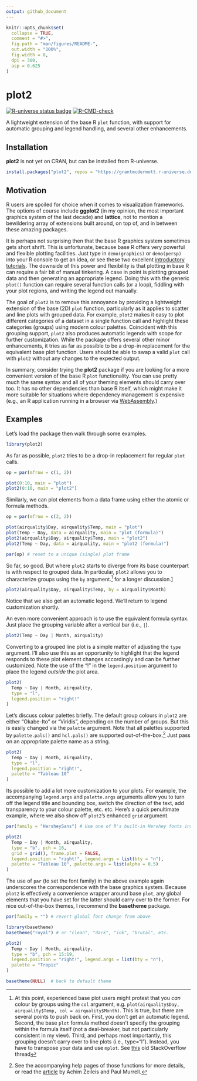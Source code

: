 ```yaml
---
output: github_document
---
```


<!-- README.md is generated from README.Rmd. Please edit that file -->

```r
knitr::opts_chunk$set(
  collapse = TRUE,
  comment = "#>",
  fig.path = "man/figures/README-",
  out.width = "100%",
  fig.width = 8,
  dpi = 300,
  asp = 0.625
)
```

# plot2

<!-- badges: start -->
[![R-universe status badge](https://grantmcdermott.r-universe.dev/badges/plot2)](https://grantmcdermott.r-universe.dev)
[![R-CMD-check](https://github.com/grantmcdermott/plot2/actions/workflows/R-CMD-check.yaml/badge.svg)](https://github.com/grantmcdermott/plot2/actions/workflows/R-CMD-check.yaml)
<!-- badges: end -->

A lightweight extension of the base R `plot` function, with support for
automatic grouping and legend handling, and several other enhancements.

## Installation

**plot2** is not yet on CRAN, but can be installed from R-universe.

``` r
install.packages("plot2", repos = "https://grantmcdermott.r-universe.dev")
```

## Motivation

R users are spoiled for choice when it comes to visualization frameworks. The
options of course include **ggplot2** (in my opinion, the most important
graphics system of the last decade) and **lattice**, not to mention a 
bewildering array of extensions built around, on top of, and in between these
amazing packages.

It is perhaps not surprising then that the base R graphics system sometimes gets
short shrift. This is unfortunate, because base R offers very
powerful and flexible plotting facilities. Just type in `demo(graphics)` or
`demo(persp)` into your R console to get an idea, or see these two excellent 
[introductory](https://github.com/karoliskoncevicius/tutorial_r_introduction/blob/main/baseplotting.md)
[tutorials](https://quizzical-engelbart-d15a44.netlify.app/2021-2022_m2-data-2_visu-2_practice#1). The downside of this power and flexibility is that plotting in base R
can require a fair bit of manual tinkering. A case in point is plotting grouped
data and then generating an appropriate legend. Doing this with the generic
`plot()` function can require several function calls (or a loop), fiddling
with your plot regions, and writing the legend out manually.

The goal of `plot2` is to remove this annoyance by providing a lightweight
extension of the base (2D) `plot` function, particularly as it applies to
scatter and line plots with grouped data. For example, `plot2` makes it easy to
plot different categories of a dataset in a single function call and highlight
these categories (groups) using modern colour palettes. Coincident with this
grouping support, `plot2` also produces automatic legends with scope for further
customization. While the package offers several other minor enhancements, it
tries as far as possible to be a drop-in replacement for the equivalent base
plot function. Users should be able to swap a valid `plot` call with `plot2`
without any changes to the expected output.

In summary, consider trying the **plot2** package if you are looking for a more
convenient version of the base R `plot` functionality. You can use pretty much
the same syntax and all of your theming elements should carry over too. It has
no other dependencies than base R itself, which might make it more suitable for
situations where dependency management is expensive (e.g., an R application 
running in a browser via [WebAssembly](https://docs.r-wasm.org/webr/latest/).)

## Examples

Let's load the package then walk through some examples.

```r
library(plot2)
```

As far as possible, `plot2` tries to be a drop-in replacement for regular `plot`
calls.

```r
op = par(mfrow = c(1, 2))

plot(0:10, main = "plot")
plot2(0:10, main = "plot2")
```

Similarly, we can plot elements from a data frame using either the atomic or
formula methods.

```r
op = par(mfrow = c(2, 2))

plot(airquality$Day, airquality$Temp, main = "plot")
plot(Temp ~ Day, data = airquality, main = "plot (formula)")
plot2(airquality$Day, airquality$Temp, main = "plot2")
plot2(Temp ~ Day, data = airquality, main = "plot2 (formula)")

par(op) # reset to a unique (single) plot frame
```

So far, so good. But where `plot2` starts to diverge from its base counterpart is
with respect to grouped data. In particular, `plot2` allows you to characterize
groups using the `by` argument.^[At this point, experienced base plot users might protest that you _can_ colour by groups using the `col` argument, e.g.
`plot(airquality$Day, airquality$Temp, col = airquality$Month)`. This is true,
but there are several points to push back on. First, you don't get an automatic
legend. Second, the base `plot` formula method doesn't specify the grouping
within the formula itself (not a deal-breaker, but not particularly consistent in my
view). Third, and perhaps most importantly, this grouping doesn't carry over
to line plots (i.e., type="l"). Instead, you have to transpose your data and use
`mplot`. See
[this](https://stackoverflow.com/questions/10519873/how-to-create-a-line-plot-with-groups-in-base-r-without-loops)
old StackOverflow thread] for a longer discussion.]

```r
plot2(airquality$Day, airquality$Temp, by = airquality$Month)
```

Notice that we also get an automatic legend. We'll return to legend
customization shortly.

An even more convenient approach is to use the equivalent formula syntax. Just
place the grouping variable after a vertical bar (i.e., `|`).

```r
plot2(Temp ~ Day | Month, airquality)
```

Converting to a grouped line plot is a simple matter of adjusting the `type`
argument. I'll also use this as an opportunity to highlight that the legend
responds to these plot element changes accordingly and can be further
customized. Note the use of the "!" in the `legend.position` argument to place
the legend _outside_ the plot area.

```r
plot2( 
  Temp ~ Day | Month, airquality,
  type = "l",
  legend.position = "right!"
)
```

Let's discuss colour palettes briefly. The default group colours in `plot2` are
either "Okabe-Ito" or "Viridis", depending on the number of groups. But this is
easily changed via the `palette` argument. Note that all palettes supported by
`palette.pals()` and `hcl.pals()` are supported out-of-the-box.^[See the
accompanying help pages of those functions for more details, or read the
[article](https://arxiv.org/pdf/2303.04918.pdf) by Achim Zeileis and Paul
Murrell.] Just pass on an appropriate palette name as a string.

```r
plot2(
  Temp ~ Day | Month, airquality,
  type = "l",
  legend.position = "right!",
  palette = "Tableau 10"
)
```

Its possible to add a lot more customization to your plots. For example, the
accompanying `legend.args` and `palette.args` arguments allow you to turn off 
the legend title and bounding box, switch the direction of the text, add 
transparency to your colour palette, etc. etc. Here's a quick penultimate
example, where we also show off `plot2`'s enhanced `grid` argument.

```r
par(family = "HersheySans") # Use one of R's built-in Hershey fonts instead of Arial default

plot2(
  Temp ~ Day | Month, airquality,
  type = "b", pch = 16,
  grid = grid(), frame.plot = FALSE,
  legend.position = "right!", legend.args = list(bty = "n"),
  palette = "Tableau 10", palette.args = list(alpha = 0.5)
)
```

The use of `par` (to set the font family) in the above example again underscores
the correspondence with the base graphics system. Because `plot2` is effectively
a convenience wrapper around base `plot`, any global elements that you have set
for the latter should carry over to the former. For nice out-of-the-box themes,
I recommend the **basetheme** package.

```r
par(family = "") # revert global font change from above

library(basetheme)
basetheme("royal") # or "clean", "dark", "ink", "brutal", etc.

plot2(
  Temp ~ Day | Month, airquality,
  type = "b", pch = 15:19,
  legend.position = "right!", legend.args = list(bty = "n"),
  palette = "Tropic"
)

basetheme(NULL)  # back to default theme
```
